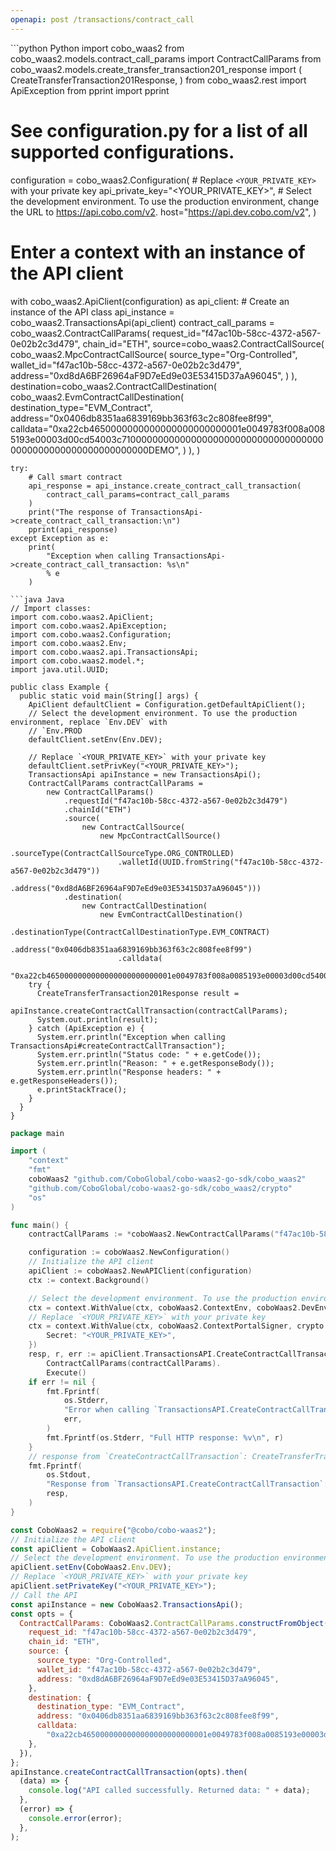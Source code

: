 ```yaml
---
openapi: post /transactions/contract_call
---
```


<RequestExample>
```python Python
import cobo_waas2
from cobo_waas2.models.contract_call_params import ContractCallParams
from cobo_waas2.models.create_transfer_transaction201_response import (
    CreateTransferTransaction201Response,
)
from cobo_waas2.rest import ApiException
from pprint import pprint

# See configuration.py for a list of all supported configurations.
configuration = cobo_waas2.Configuration(
    # Replace `<YOUR_PRIVATE_KEY>` with your private key
    api_private_key="<YOUR_PRIVATE_KEY>",
    # Select the development environment. To use the production environment, change the URL to https://api.cobo.com/v2.
    host="https://api.dev.cobo.com/v2",
)
# Enter a context with an instance of the API client
with cobo_waas2.ApiClient(configuration) as api_client:
    # Create an instance of the API class
    api_instance = cobo_waas2.TransactionsApi(api_client)
    contract_call_params = cobo_waas2.ContractCallParams(
        request_id="f47ac10b-58cc-4372-a567-0e02b2c3d479",
        chain_id="ETH",
        source=cobo_waas2.ContractCallSource(
            cobo_waas2.MpcContractCallSource(
                source_type="Org-Controlled",
                wallet_id="f47ac10b-58cc-4372-a567-0e02b2c3d479",
                address="0xd8dA6BF26964aF9D7eEd9e03E53415D37aA96045",
            )
        ),
        destination=cobo_waas2.ContractCallDestination(
            cobo_waas2.EvmContractCallDestination(
                destination_type="EVM_Contract",
                address="0x0406db8351aa6839169bb363f63c2c808fee8f99",
                calldata="0xa22cb4650000000000000000000000001e0049783f008a0085193e00003d00cd54003c71000000000000000000000000000000000000000000000000000000000000DEMO",
            )
        ),
    )

    try:
        # Call smart contract
        api_response = api_instance.create_contract_call_transaction(
            contract_call_params=contract_call_params
        )
        print("The response of TransactionsApi->create_contract_call_transaction:\n")
        pprint(api_response)
    except Exception as e:
        print(
            "Exception when calling TransactionsApi->create_contract_call_transaction: %s\n"
            % e
        )

```
```java Java
// Import classes:
import com.cobo.waas2.ApiClient;
import com.cobo.waas2.ApiException;
import com.cobo.waas2.Configuration;
import com.cobo.waas2.Env;
import com.cobo.waas2.api.TransactionsApi;
import com.cobo.waas2.model.*;
import java.util.UUID;

public class Example {
  public static void main(String[] args) {
    ApiClient defaultClient = Configuration.getDefaultApiClient();
    // Select the development environment. To use the production environment, replace `Env.DEV` with
    // `Env.PROD
    defaultClient.setEnv(Env.DEV);

    // Replace `<YOUR_PRIVATE_KEY>` with your private key
    defaultClient.setPrivKey("<YOUR_PRIVATE_KEY>");
    TransactionsApi apiInstance = new TransactionsApi();
    ContractCallParams contractCallParams =
        new ContractCallParams()
            .requestId("f47ac10b-58cc-4372-a567-0e02b2c3d479")
            .chainId("ETH")
            .source(
                new ContractCallSource(
                    new MpcContractCallSource()
                        .sourceType(ContractCallSourceType.ORG_CONTROLLED)
                        .walletId(UUID.fromString("f47ac10b-58cc-4372-a567-0e02b2c3d479"))
                        .address("0xd8dA6BF26964aF9D7eEd9e03E53415D37aA96045")))
            .destination(
                new ContractCallDestination(
                    new EvmContractCallDestination()
                        .destinationType(ContractCallDestinationType.EVM_CONTRACT)
                        .address("0x0406db8351aa6839169bb363f63c2c808fee8f99")
                        .calldata(
                            "0xa22cb4650000000000000000000000001e0049783f008a0085193e00003d00cd54003c71000000000000000000000000000000000000000000000000000000000000DEMO")));
    try {
      CreateTransferTransaction201Response result =
          apiInstance.createContractCallTransaction(contractCallParams);
      System.out.println(result);
    } catch (ApiException e) {
      System.err.println("Exception when calling TransactionsApi#createContractCallTransaction");
      System.err.println("Status code: " + e.getCode());
      System.err.println("Reason: " + e.getResponseBody());
      System.err.println("Response headers: " + e.getResponseHeaders());
      e.printStackTrace();
    }
  }
}

```
```go Go
package main

import (
	"context"
	"fmt"
	coboWaas2 "github.com/CoboGlobal/cobo-waas2-go-sdk/cobo_waas2"
	"github.com/CoboGlobal/cobo-waas2-go-sdk/cobo_waas2/crypto"
	"os"
)

func main() {
	contractCallParams := *coboWaas2.NewContractCallParams("f47ac10b-58cc-4372-a567-0e02b2c3d479", "ETH", coboWaas2.ContractCallSource{CustodialWeb3ContractCallSource: coboWaas2.NewCustodialWeb3ContractCallSource(coboWaas2.ContractCallSourceType("Web3"), "f47ac10b-58cc-4372-a567-0e02b2c3d479", "0xd8dA6BF26964aF9D7eEd9e03E53415D37aA96045")}, coboWaas2.ContractCallDestination{EvmContractCallDestination: coboWaas2.NewEvmContractCallDestination(coboWaas2.ContractCallDestinationType("EVM_Contract"), "0x0406db8351aa6839169bb363f63c2c808fee8f99", "0xa22cb4650000000000000000000000001e0049783f008a0085193e00003d00cd54003c71000000000000000000000000000000000000000000000000000000000000DEMO")})

	configuration := coboWaas2.NewConfiguration()
	// Initialize the API client
	apiClient := coboWaas2.NewAPIClient(configuration)
	ctx := context.Background()

	// Select the development environment. To use the production environment, replace coboWaas2.DevEnv with coboWaas2.ProdEnv
	ctx = context.WithValue(ctx, coboWaas2.ContextEnv, coboWaas2.DevEnv)
	// Replace `<YOUR_PRIVATE_KEY>` with your private key
	ctx = context.WithValue(ctx, coboWaas2.ContextPortalSigner, crypto.Ed25519Signer{
		Secret: "<YOUR_PRIVATE_KEY>",
	})
	resp, r, err := apiClient.TransactionsAPI.CreateContractCallTransaction(ctx).
		ContractCallParams(contractCallParams).
		Execute()
	if err != nil {
		fmt.Fprintf(
			os.Stderr,
			"Error when calling `TransactionsAPI.CreateContractCallTransaction``: %v\n",
			err,
		)
		fmt.Fprintf(os.Stderr, "Full HTTP response: %v\n", r)
	}
	// response from `CreateContractCallTransaction`: CreateTransferTransaction201Response
	fmt.Fprintf(
		os.Stdout,
		"Response from `TransactionsAPI.CreateContractCallTransaction`: %v\n",
		resp,
	)
}

```
```javascript JavaScript
const CoboWaas2 = require("@cobo/cobo-waas2");
// Initialize the API client
const apiClient = CoboWaas2.ApiClient.instance;
// Select the development environment. To use the production environment, replace `Env.DEV` with `Env.PROD`
apiClient.setEnv(CoboWaas2.Env.DEV);
// Replace `<YOUR_PRIVATE_KEY>` with your private key
apiClient.setPrivateKey("<YOUR_PRIVATE_KEY>");
// Call the API
const apiInstance = new CoboWaas2.TransactionsApi();
const opts = {
  ContractCallParams: CoboWaas2.ContractCallParams.constructFromObject({
    request_id: "f47ac10b-58cc-4372-a567-0e02b2c3d479",
    chain_id: "ETH",
    source: {
      source_type: "Org-Controlled",
      wallet_id: "f47ac10b-58cc-4372-a567-0e02b2c3d479",
      address: "0xd8dA6BF26964aF9D7eEd9e03E53415D37aA96045",
    },
    destination: {
      destination_type: "EVM_Contract",
      address: "0x0406db8351aa6839169bb363f63c2c808fee8f99",
      calldata:
        "0xa22cb4650000000000000000000000001e0049783f008a0085193e00003d00cd54003c71000000000000000000000000000000000000000000000000000000000000DEMO",
    },
  }),
};
apiInstance.createContractCallTransaction(opts).then(
  (data) => {
    console.log("API called successfully. Returned data: " + data);
  },
  (error) => {
    console.error(error);
  },
);

```
</RequestExample>